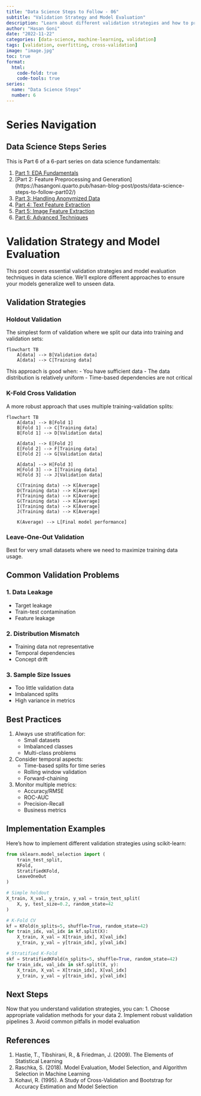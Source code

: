 ```yaml
---
title: "Data Science Steps to Follow - 06"
subtitle: "Validation Strategy and Model Evaluation"
description: "Learn about different validation strategies and how to properly evaluate your models"
author: "Hasan Goni"
date: "2022-11-22"
categories: [data-science, machine-learning, validation]
tags: [validation, overfitting, cross-validation]
image: "image.jpg"
toc: true
format:
  html:
    code-fold: true
    code-tools: true
series:
  name: "Data Science Steps"
  number: 6
---
```


# Series Navigation

::: {.callout-note}
## Data Science Steps Series
This is Part 6 of a 6-part series on data science fundamentals:

1. [Part 1: EDA Fundamentals](https://hasangoni.quarto.pub/hasan-blog-post/posts/data-science-steps-to-follow-part01/)
2. [Part 2: Feature Preprocessing and Generation] (https://hasangoni.quarto.pub/hasan-blog-post/posts/data-science-steps-to-follow-part02/)
3. [Part 3: Handling Anonymized Data](https://hasangoni.quarto.pub/hasan-blog-post/posts/data-science-steps-to-follow-part03/)
4. [Part 4: Text Feature Extraction](https://hasangoni.quarto.pub/hasan-blog-post/posts/data-science-steps-to-follow-part04/)
5. [Part 5: Image Feature Extraction](https://hasangoni.quarto.pub/hasan-blog-post/posts/data-science-steps-to-follow-part05/)
6. [Part 6: Advanced Techniques](You are here)
:::

# Validation Strategy and Model Evaluation

This post covers essential validation strategies and model evaluation techniques in data science. We'll explore different approaches to ensure your models generalize well to unseen data.

## Validation Strategies

### Holdout Validation

The simplest form of validation where we split our data into training and validation sets:

```mermaid
flowchart TB
    A[data] --> B[Validation data]
    A[data] --> C[Training data]
```

This approach is good when:
- You have sufficient data
- The data distribution is relatively uniform
- Time-based dependencies are not critical

### K-Fold Cross Validation

A more robust approach that uses multiple training-validation splits:

```mermaid
flowchart TB
    A[data] --> B[Fold 1]
    B[Fold 1] --> C[Training data]
    B[Fold 1] --> D[Validation data]

    A[data] --> E[Fold 2]
    E[Fold 2] --> F[Training data]
    E[Fold 2] --> G[Validation data]

    A[data] --> H[Fold 3]
    H[Fold 3] --> I[Training data]
    H[Fold 3] --> J[Validation data]

    C(Training data) --> K[Average]
    D(Training data) --> K[Average]
    F(Training data) --> K[Average]
    G(Training data) --> K[Average]
    I(Training data) --> K[Average]
    J(Training data) --> K[Average]

    K(Average) --> L[Final model performance]
```

### Leave-One-Out Validation

Best for very small datasets where we need to maximize training data usage.

## Common Validation Problems

### 1. Data Leakage
- Target leakage
- Train-test contamination
- Feature leakage

### 2. Distribution Mismatch
- Training data not representative
- Temporal dependencies
- Concept drift

### 3. Sample Size Issues
- Too little validation data
- Imbalanced splits
- High variance in metrics

## Best Practices

1. Always use stratification for:
   - Small datasets
   - Imbalanced classes
   - Multi-class problems

2. Consider temporal aspects:
   - Time-based splits for time series
   - Rolling window validation
   - Forward-chaining

3. Monitor multiple metrics:
   - Accuracy/RMSE
   - ROC-AUC
   - Precision-Recall
   - Business metrics

## Implementation Examples

Here's how to implement different validation strategies using scikit-learn:

```python
from sklearn.model_selection import (
    train_test_split,
    KFold,
    StratifiedKFold,
    LeaveOneOut
)

# Simple holdout
X_train, X_val, y_train, y_val = train_test_split(
    X, y, test_size=0.2, random_state=42
)

# K-Fold CV
kf = KFold(n_splits=5, shuffle=True, random_state=42)
for train_idx, val_idx in kf.split(X):
    X_train, X_val = X[train_idx], X[val_idx]
    y_train, y_val = y[train_idx], y[val_idx]

# Stratified K-Fold
skf = StratifiedKFold(n_splits=5, shuffle=True, random_state=42)
for train_idx, val_idx in skf.split(X, y):
    X_train, X_val = X[train_idx], X[val_idx]
    y_train, y_val = y[train_idx], y[val_idx]
```

## Next Steps

Now that you understand validation strategies, you can:
1. Choose appropriate validation methods for your data
2. Implement robust validation pipelines
3. Avoid common pitfalls in model evaluation

## References

1. Hastie, T., Tibshirani, R., & Friedman, J. (2009). The Elements of Statistical Learning
2. Raschka, S. (2018). Model Evaluation, Model Selection, and Algorithm Selection in Machine Learning
3. Kohavi, R. (1995). A Study of Cross-Validation and Bootstrap for Accuracy Estimation and Model Selection 